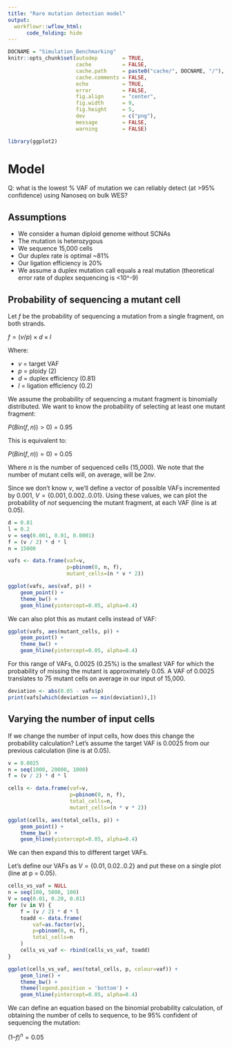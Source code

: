 ```yaml
---
title: "Rare mutation detection model"
output:
  workflowr::wflow_html:
      code_folding: hide
---
```


```r
DOCNAME = "Simulation_Benchmarking"
knitr::opts_chunk$set(autodep        = TRUE,
                      cache          = FALSE,
                      cache.path     = paste0("cache/", DOCNAME, "/"),
                      cache.comments = FALSE,
                      echo           = TRUE,
                      error          = FALSE,
                      fig.align      = "center",
                      fig.width      = 9,
                      fig.height     = 5,
                      dev            = c("png"),
                      message        = FALSE,
                      warning        = FALSE)
```

```r
library(ggplot2)
```

# Model

Q: what is the lowest % VAF of mutation we can reliably detect (at >95% confidence) using Nanoseq on bulk WES?

## Assumptions

* We consider a human diploid genome without SCNAs
* The mutation is heterozygous
* We sequence 15,000 cells
* Our duplex rate is optimal ~81%
* Our ligation efficiency is 20%
* We assume a duplex mutation call equals a real mutation (theoretical error rate of duplex sequencing is <10^-9)

## Probability of sequencing a mutant cell

Let $f$ be the probability of sequencing a mutation from a single fragment, on both strands.

$f = (v / p) \times d \times l$

Where:

* $v$ = target VAF
* $p$ = ploidy (2)
* $d$ = duplex efficiency (0.81)
* $l$ = ligation efficiency (0.2)

We assume the probability of sequencing a mutant fragment is binomially distributed. We want to know the probability of selecting at least one mutant fragment:

$P(Bin(f, n)) > 0)$ = 0.95

This is equivalent to:

$P(Bin(f, n)) = 0)$ = 0.05

Where $n$ is the number of sequenced cells (15,000). We note that the number of mutant cells will, on average, will be $2nv$. 

Since we don't know $v$, we'll define a vector of possible VAFs incremented by $0.001$, $V = \{0.001, 0.002..0.01\}$. Using these values, we can plot the probability of _not_ sequencing the mutant fragment, at each VAF (line is at 0.05). 

```r
d = 0.81
l = 0.2
v = seq(0.001, 0.01, 0.0001)
f = (v / 2) * d * l
n = 15000

vafs <- data.frame(vaf=v,
                   p=pbinom(0, n, f),
                   mutant_cells=(n * v * 2))

ggplot(vafs, aes(vaf, p)) +
    geom_point() +
    theme_bw() +
    geom_hline(yintercept=0.05, alpha=0.4)
```

We can also plot this as mutant cells instead of VAF:

```r
ggplot(vafs, aes(mutant_cells, p)) +
    geom_point() +
    theme_bw() +
    geom_hline(yintercept=0.05, alpha=0.4)
```

For this range of VAFs, 0.0025 (0.25%) is the smallest VAF for which the probability of missing the mutant is approximately 0.05. A VAF of 0.0025 translates to 75 mutant cells on average in our input of 15,000.

```r
deviation <- abs(0.05 - vafs$p)
print(vafs[which(deviation == min(deviation)),])
```

## Varying the number of input cells

If we change the number of input cells, how does this change the probability calculation? Let's assume the target VAF is 0.0025 from our previous calculation (line is at 0.05).

```r
v = 0.0025
n = seq(1000, 20000, 1000)
f = (v / 2) * d * l

cells <- data.frame(vaf=v,
                    p=pbinom(0, n, f),
                    total_cells=n,
                    mutant_cells=(n * v * 2))

ggplot(cells, aes(total_cells, p)) +
    geom_point() +
    theme_bw() +
    geom_hline(yintercept=0.05, alpha=0.4)
```

We can then expand this to different target VAFs.

Let's define our VAFs as $V = \{0.01, 0.02..0.2\}$ and put these on a single plot (line at p = 0.05).

```r
cells_vs_vaf = NULL
n = seq(100, 5000, 100)
V = seq(0.01, 0.20, 0.01)
for (v in V) {
    f = (v / 2) * d * l
    toadd <- data.frame(
        vaf=as.factor(v),
        p=pbinom(0, n, f),
        total_cells=n
    )
    cells_vs_vaf <- rbind(cells_vs_vaf, toadd)
}

ggplot(cells_vs_vaf, aes(total_cells, p, colour=vaf)) +
    geom_line() +
    theme_bw() +
    theme(legend.position = 'bottom') +
    geom_hline(yintercept=0.05, alpha=0.4)
```

We can define an equation based on the binomial probability calculation, of obtaining the number of cells to sequence, to be 95% confident of sequencing the mutation:

$(1 – f) ^ n = 0.05$


